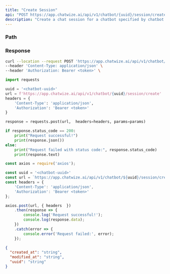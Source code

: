 ```yaml
---
title: "Create Session"
api: "POST https://app.chatwize.ai/api/v1/chatbot/{uuid}/session/create"
description: "Create a chat session for a chatbot specified by chatbot uuid"
---
```


### Path

<ParamField path="uuid" type="string" required/>

### Response

<ResponseField name="created_at" type="string"/>
<ResponseField name="modified_at" type="string"/>
<ResponseField name="uuid" type="string"/>

<RequestExample>

```bash Curl
curl --location --request POST 'https://app.chatwize.ai/api/v1/chatbot/{uuid}/session/create' \
--header 'Content-Type: application/json' \
--header 'Authorization: Bearer <token>' \
```

```py Python
import requests

uuid = '<chatbot-uuid>'
url = f'https://app.chatwize.ai/api/v1/chatbot/{uuid}/session/create'
headers = {
    'Content-Type': 'application/json',
    'Authorization': 'Bearer <token>'
}

response = requests.post(url,  headers=headers, params=params)

if response.status_code == 200:
    print("Request successful!")
    print(response.json())
else:
    print("Request failed with status code:", response.status_code)
    print(response.text)
```

```ts JavaScript
const axios = require('axios');

const uuid = '<chatbot-uuid>'
const url = `https://app.chatwize.ai/api/v1/chatbot/${uuid}/session/create`;
const headers = {
    'Content-Type': 'application/json',
    'Authorization': 'Bearer <token>'
};

axios.post(url, { headers  })
    .then(response => {
        console.log('Request successful!');
        console.log(response.data);
    })
    .catch(error => {
        console.error('Request failed:', error);
    });
```

</RequestExample>

<ResponseExample>

```json Response
{
  "created_at": "string",
  "modified_at": "string",
  "uuid": "string"
}

```

</ResponseExample>
